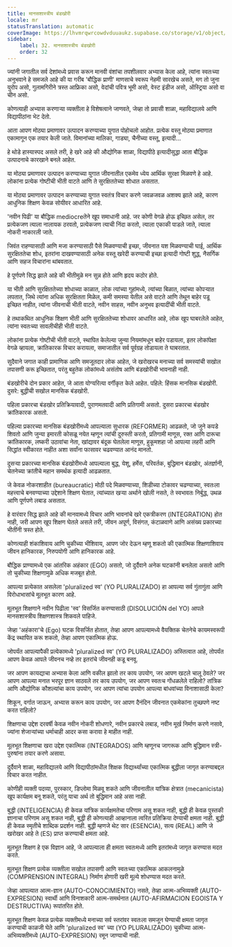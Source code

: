 ```yaml
---
title: मानसशास्त्रीय बंडखोरी
locale: mr
statusTranslation: automatic
coverImage: https://lhvmrqwrcowdvduuaukz.supabase.co/storage/v1/object/public/strapi-uploads/small_cover-educacion-fundamental.webp-2d51a7828a2b1309555be27f7e2a61a0.webp
sidebar:
    label: 32. मानसशास्त्रीय बंडखोरी
    order: 32
---
```

ज्यांनी जगातील सर्व देशांमध्ये प्रवास करून मानवी वंशांचा तपशीलवार अभ्यास केला आहे, त्यांना स्वतःच्या अनुभवाने हे समजले आहे की या गरीब 'बौद्धिक प्राणी' माणसाचे स्वरूप नेहमी सारखेच असते, मग तो जुना युरोप असो, गुलामगिरीने त्रस्त आफ्रिका असो, वेदांची पवित्र भूमी असो, वेस्ट इंडीज असो, ऑस्ट्रिया असो वा चीन असो.

कोणत्याही अभ्यास करणाऱ्या व्यक्तीला हे विशेषत्वाने जाणवते, जेव्हा तो प्रवासी शाळा, महाविद्यालये आणि विद्यापीठांना भेट देतो.

आता आपण मोठ्या प्रमाणावर उत्पादन करण्याच्या युगात पोहोचलो आहोत. प्रत्येक वस्तू मोठ्या प्रमाणात एकामागून एक तयार केली जाते. विमानांच्या मालिका, गाड्या, चैनीच्या वस्तू, इत्यादी...

हे थोडे हास्यास्पद असले तरी, हे खरे आहे की औद्योगिक शाळा, विद्यापीठे इत्यादीसुद्धा आता बौद्धिक उत्पादनाचे कारखाने बनले आहेत.

या मोठ्या प्रमाणावर उत्पादन करण्याच्या युगात जीवनातील एकमेव ध्येय आर्थिक सुरक्षा मिळवणे हे आहे. लोकांना प्रत्येक गोष्टीची भीती वाटते आणि ते सुरक्षिततेच्या शोधात असतात.

या मोठ्या प्रमाणावर उत्पादन करण्याच्या युगात स्वतंत्र विचार करणे जवळजवळ अशक्य झाले आहे, कारण आधुनिक शिक्षण केवळ सोयीवर आधारित आहे.

'नवीन पिढी' या बौद्धिक mediocreतेने खूप समाधानी आहे. जर कोणी वेगळे होऊ इच्छित असेल, तर प्रत्येकजण त्याला नालायक ठरवतो, प्रत्येकजण त्याची निंदा करतो, त्याला एकाकी पाडले जाते, त्याला नोकरी नाकारली जाते.

जिवंत राहण्यासाठी आणि मजा करण्यासाठी पैसे मिळवण्याची इच्छा, जीवनात यश मिळवण्याची घाई, आर्थिक सुरक्षिततेचा शोध, इतरांना दाखवण्यासाठी अनेक वस्तू खरेदी करण्याची इच्छा इत्यादी गोष्टी शुद्ध, नैसर्गिक आणि सहज विचारांना थांबवतात.

हे पूर्णपणे सिद्ध झाले आहे की भीतीमुळे मन सुन्न होते आणि हृदय कठोर होते.

या भीती आणि सुरक्षिततेच्या शोधाच्या काळात, लोक त्यांच्या गुहांमध्ये, त्यांच्या बिळात, त्यांच्या कोपऱ्यात लपतात, जिथे त्यांना अधिक सुरक्षितता मिळेल, कमी समस्या येतील असे वाटते आणि तेथून बाहेर पडू इच्छित नाहीत, त्यांना जीवनाची भीती वाटते, नवीन साहस, नवीन अनुभव इत्यादींची भीती वाटते.

हे तथाकथित आधुनिक शिक्षण भीती आणि सुरक्षिततेच्या शोधावर आधारित आहे, लोक खूप घाबरलेले आहेत, त्यांना स्वतःच्या सावलीचीही भीती वाटते.

लोकांना प्रत्येक गोष्टीची भीती वाटते, स्थापित केलेल्या जुन्या नियमांमधून बाहेर पडायला, इतर लोकांपेक्षा वेगळे व्हायला, क्रांतिकारक विचार करायला, समाजातील सर्व पूर्वग्रह तोडायला ते घाबरतात.

सुदैवाने जगात काही प्रामाणिक आणि समजूतदार लोक आहेत, जे खरोखरच मनाच्या सर्व समस्यांची सखोल तपासणी करू इच्छितात, परंतु बहुतेक लोकांमध्ये असंतोष आणि बंडखोरीची भावनाही नाही.

बंडखोरीचे दोन प्रकार आहेत, जे आता योग्यरित्या वर्गीकृत केले आहेत. पहिले: हिंसक मानसिक बंडखोरी. दुसरे: बुद्धीची सखोल मानसिक बंडखोरी.

पहिला प्रकारचा बंडखोर प्रतिक्रियावादी, पुराणमतवादी आणि प्रतिगामी असतो. दुसरा प्रकारचा बंडखोर क्रांतिकारक असतो.

पहिल्या प्रकारच्या मानसिक बंडखोरीमध्ये आपल्याला सुधारक (REFORMER) आढळतो, जो जुने कपडे शिवतो आणि जुन्या इमारती कोसळू नयेत म्हणून त्यांची दुरुस्ती करतो, प्रतिगामी माणूस, रक्त आणि दारूचा क्रांतिकारक, लष्करी उठावांचा नेता, खांद्यावर बंदूक घेतलेला माणूस, हुकूमशहा जो आपल्या लहरी आणि सिद्धांत स्वीकारत नाहीत अशा सर्वांना फासावर चढवण्यात आनंद मानतो.

दुसऱ्या प्रकारच्या मानसिक बंडखोरीमध्ये आपल्याला बुद्ध, येशू, हर्मेस, परिवर्तक, बुद्धिमान बंडखोर, अंतर्ज्ञानी, चेतनेच्या क्रांतीचे महान समर्थक इत्यादी आढळतात.

जे केवळ नोकरशाहीत (bureaucratic) मोठी पदे मिळवण्याच्या, शिडीच्या टोकावर चढण्याच्या, स्वतःला महत्त्वाचे बनवण्याच्या उद्देशाने शिक्षण घेतात, त्यांच्यात खऱ्या अर्थाने खोली नसते, ते स्वभावतः निर्बुद्ध, उथळ आणि पूर्णपणे लबाड असतात.

हे वारंवार सिद्ध झाले आहे की मानवामध्ये विचार आणि भावनांचे खरे एकत्रीकरण (INTEGRATION) होत नाही, जरी आपण खूप शिक्षण घेतले असले तरी, जीवन अपूर्ण, विसंगत, कंटाळवाणे आणि असंख्य प्रकारच्या भीतींनी त्रस्त होते.

कोणत्याही शंकाशिवाय आणि चुकीच्या भीशिवाय, आपण जोर देऊन म्हणू शकतो की एकात्मिक शिक्षणाशिवाय जीवन हानिकारक, निरुपयोगी आणि हानिकारक आहे.

बौद्धिक प्राण्यामध्ये एक आंतरिक अहंकार (EGO) असतो, जो दुर्दैवाने अनेक घटकांनी बनलेला असतो आणि तो चुकीच्या शिक्षणामुळे अधिक मजबूत होतो.

आपल्या प्रत्येकात असलेला 'pluralized स्व' (YO PLURALIZADO) हा आपल्या सर्व गुंतागुंता आणि विरोधाभासांचे मूलभूत कारण आहे.

मूलभूत शिक्षणाने नवीन पिढीला 'स्व' विसर्जित करण्यासाठी (DISOLUCIÓN del YO) आपले मानसशास्त्रीय शिक्षणशास्त्र शिकवले पाहिजे.

जेव्हा 'अहंकारा'चे (Ego) घटक विसर्जित होतात, तेव्हा आपण आपल्यामध्ये वैयक्तिक चेतनेचे कायमस्वरूपी केंद्र स्थापित करू शकतो, तेव्हा आपण एकात्मिक होऊ.

जोपर्यंत आपल्यापैकी प्रत्येकामध्ये 'pluralized स्व' (YO PLURALIZADO) अस्तित्वात आहे, तोपर्यंत आपण केवळ आपले जीवनच नव्हे तर इतरांचे जीवनही कडू बनवू.

जर आपण कायद्याचा अभ्यास केला आणि वकील झालो तर काय उपयोग, जर आपण खटले चालू ठेवले? जर आपण आपल्या मनात भरपूर ज्ञान साठवले तर काय उपयोग, जर आपण स्वतःच गोंधळलेले राहिलो? तांत्रिक आणि औद्योगिक कौशल्यांचा काय उपयोग, जर आपण त्यांचा उपयोग आपल्या बांधवांच्या विनाशासाठी केला?

शिकून, वर्गात जाऊन, अभ्यास करून काय उपयोग, जर आपण दैनंदिन जीवनात एकमेकांना तुच्छपणे नष्ट करत राहिलो?

शिक्षणाचा उद्देश दरवर्षी केवळ नवीन नोकरी शोधणारे, नवीन प्रकारचे लबाड, नवीन मूर्ख निर्माण करणे नसावे, ज्यांना शेजाऱ्यांच्या धर्माचाही आदर कसा करावा हे माहीत नाही.

मूलभूत शिक्षणाचा खरा उद्देश एकात्मिक (INTEGRADOS) आणि म्हणूनच जागरूक आणि बुद्धिमान स्त्री-पुरुषांना तयार करणे असावा.

दुर्दैवाने शाळा, महाविद्यालये आणि विद्यापीठांमधील शिक्षक विद्यार्थ्यांच्या एकात्मिक बुद्धीला जागृत करण्याबद्दल विचार करत नाहीत.

कोणीही व्यक्ती पदव्या, पुरस्कार, डिप्लोमा मिळवू शकते आणि जीवनातील यांत्रिक क्षेत्रात (mecanicista) खूप कार्यक्षम बनू शकते, परंतु याचा अर्थ तो बुद्धिमान आहे असा नाही.

बुद्धी (INTELIGENCIA) ही केवळ यांत्रिक कार्यक्षमतेचा परिणाम असू शकत नाही, बुद्धी ही केवळ पुस्तकी ज्ञानाचा परिणाम असू शकत नाही, बुद्धी ही कोणत्याही आव्हानाला त्वरित प्रतिक्रिया देण्याची क्षमता नाही. बुद्धी ही केवळ स्मृतीचे शाब्दिक प्रदर्शन नाही. बुद्धी म्हणजे थेट सार (ESENCIA), सत्य (REAL) आणि जे खरोखर आहे ते (ES) प्राप्त करण्याची क्षमता आहे.

मूलभूत शिक्षण हे एक विज्ञान आहे, जे आपल्याला ही क्षमता स्वतःमध्ये आणि इतरांमध्ये जागृत करण्यास मदत करते.

मूलभूत शिक्षण प्रत्येक व्यक्तीला सखोल तपासणी आणि स्वतःच्या एकात्मिक आकलनामुळे (COMPRENSION INTEGRAL) निर्माण होणारी खरी मूल्ये शोधण्यास मदत करते.

जेव्हा आपल्यात आत्म-ज्ञान (AUTO-CONOCIMIENTO) नसते, तेव्हा आत्म-अभिव्यक्ती (AUTO-EXPRESION) स्वार्थी आणि विनाशकारी आत्म-समर्थनात (AUTO-AFIRMACION EGOISTA Y DESTRUCTIVA) रूपांतरित होते.

मूलभूत शिक्षण केवळ प्रत्येक व्यक्तीमध्ये मनाच्या सर्व स्तरांवर स्वतःला समजून घेण्याची क्षमता जागृत करण्याची काळजी घेते आणि 'pluralized स्व' च्या (YO PLURALIZADO) चुकीच्या आत्म-अभिव्यक्तीमध्ये (AUTO-EXPRESION) रमून जाण्याची नाही.

